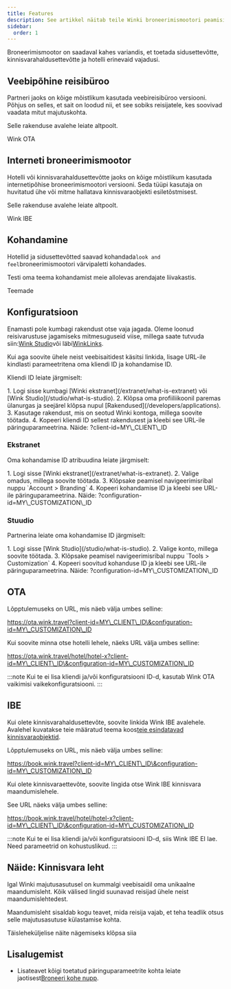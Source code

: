 ```yaml
---
title: Features
description: See artikkel näitab teile Winki broneerimismootori peamisi funktsioone.
sidebar:
  order: 1
---
```


Broneerimismootor on saadaval kahes variandis, et toetada sidusettevõtte, kinnisvarahaldusettevõtte ja hotelli erinevaid vajadusi.

## Veebipõhine reisibüroo

Partneri jaoks on kõige mõistlikum kasutada veebireisibüroo versiooni. Põhjus on selles, et sait on loodud nii, et see sobiks reisijatele, kes soovivad vaadata mitut majutuskohta.

Selle rakenduse avalehe leiate altpoolt.

<LinkButton href="https://ota.wink.travel/home" variant="secondary" icon="external" target="_blank">
  Wink OTA
</LinkButton>


## Interneti broneerimismootor

Hotelli või kinnisvarahaldusettevõtte jaoks on kõige mõistlikum kasutada internetipõhise broneerimismootori versiooni. Seda tüüpi kasutaja on huvitatud ühe või mitme hallatava kinnisvaraobjekti esiletõstmisest.

Selle rakenduse avalehe leiate altpoolt.

<LinkButton href="https://book.wink.travel/home?client-id=client-1∓configuration-id=d906a163-5cee-4198-a170-2bedf2407f5f" variant="secondary" icon="external" target="_blank">
  Wink IBE
</LinkButton>


## Kohandamine

Hotellid ja sidusettevõtted saavad kohandada`look and feel`broneerimismootori värvipaletti kohandades.

Testi oma teema kohandamist meie allolevas arendajate liivakastis.

<LinkButton href="https://docs.wink.travel/web-component" variant="secondary" icon="external" target="_blank">
  Teemade
</LinkButton>


## Konfiguratsioon

Enamasti pole kumbagi rakendust otse vaja jagada. Oleme loonud reisivarustuse jagamiseks mitmesuguseid viise, millega saate tutvuda siin:[Wink Studio](/studio/what-is-studio)või läbi[WinkLinks](/link-manager/wink-links).

Kui aga soovite ühele neist veebisaitidest käsitsi linkida, lisage URL-ile kindlasti parameetritena oma kliendi ID ja kohandamise ID.

Kliendi ID leiate järgmiselt:

<Steps>
  1. Logi sisse kumbagi [Winki ekstranet](/extranet/what-is-extranet) või [Wink Studio](/studio/what-is-studio).
  2. Klõpsa oma profiiliikoonil paremas ülanurgas ja seejärel klõpsa nupul [Rakendused](/developers/applications).
  3. Kasutage rakendust, mis on seotud Winki kontoga, millega soovite töötada.
  4. Kopeeri kliendi ID sellest rakendusest ja kleebi see URL-ile päringuparameetrina. Näide: ?client-id=MY\_CLIENT\_ID
</Steps>


### Ekstranet

Oma kohandamise ID atribuudina leiate järgmiselt:

<Steps>
  1. Logi sisse [Winki ekstranet](/extranet/what-is-extranet).
  2. Valige omadus, millega soovite töötada.
  3. Klõpsake peamisel navigeerimisribal nuppu `Account > Branding`
  4. Kopeeri kohandamise ID ja kleebi see URL-ile päringuparameetrina. Näide: ?configuration-id=MY\_CUSTOMIZATION\_ID
</Steps>


### Stuudio

Partnerina leiate oma kohandamise ID järgmiselt:

<Steps>
  1. Logi sisse [Wink Studio](/studio/what-is-studio).
  2. Valige konto, millega soovite töötada.
  3. Klõpsake peamisel navigeerimisribal nuppu `Tools > Customization`
  4. Kopeeri soovitud kohanduse ID ja kleebi see URL-ile päringuparameetrina. Näide: ?configuration-id=MY\_CUSTOMIZATION\_ID
</Steps>


## OTA

Lõpptulemuseks on URL, mis näeb välja umbes selline:

https://ota.wink.travel?client-id=MY\_CLIENT\_ID\&configuration-id=MY\_CUSTOMIZATION\_ID

Kui soovite minna otse hotelli lehele, näeks URL välja umbes selline:

https://ota.wink.travel/hotel/hotel-x?client-id=MY\_CLIENT\_ID\&configuration-id=MY\_CUSTOMIZATION\_ID

:::note
Kui te ei lisa kliendi ja/või konfiguratsiooni ID-d, kasutab Wink OTA vaikimisi vaikekonfiguratsiooni.
:::

## IBE

Kui olete kinnisvarahaldusettevõte, soovite linkida Wink IBE avalehele. Avalehel kuvatakse teie määratud teema koos[teie esindatavad kinnisvaraobjektid](/studio/agency-representation).

Lõpptulemuseks on URL, mis näeb välja umbes selline:

https://book.wink.travel?client-id=MY\_CLIENT\_ID\&configuration-id=MY\_CUSTOMIZATION\_ID

Kui olete kinnisvaraettevõte, soovite lingida otse Wink IBE kinnisvara maandumislehele.

See URL näeks välja umbes selline:

https://book.wink.travel/hotel/hotel-x?client-id=MY\_CLIENT\_ID\&configuration-id=MY\_CUSTOMIZATION\_ID

:::note
Kui te ei lisa kliendi ja/või konfiguratsiooni ID-d, siis Wink IBE EI lae. Need parameetrid on kohustuslikud.
:::

## Näide: Kinnisvara leht

Igal Winki majutusasutusel on kummalgi veebisaidil oma unikaalne maandumisleht. Kõik välised lingid suunavad reisijad ühele neist maandumislehtedest.

Maandumisleht sisaldab kogu teavet, mida reisija vajab, et teha teadlik otsus selle majutusasutuse külastamise kohta.

<LinkButton href="https://res.cloudinary.com/traveliko/image/upload/v1725851770/academy/hotel-sensai.jpg" variant="secondary" icon="external" target="_blank">
  Täisleheküljelise näite nägemiseks klõpsa siia
</LinkButton>


## Lisalugemist

* Lisateavet kõigi toetatud päringuparameetrite kohta leiate jaotisest[Broneeri kohe nupp](/guides/the-book-now-button).

